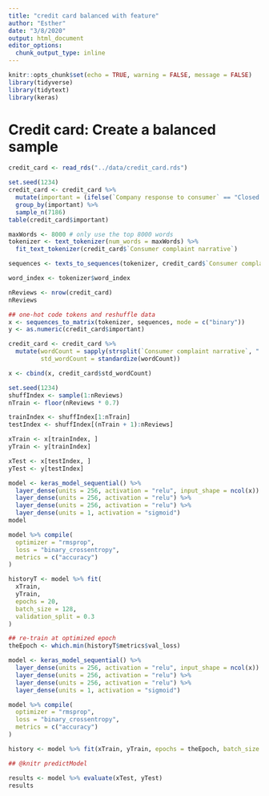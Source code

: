 ```yaml
---
title: "credit card balanced with feature"
author: "Esther"
date: "3/8/2020"
output: html_document
editor_options: 
  chunk_output_type: inline
---
```


```r
knitr::opts_chunk$set(echo = TRUE, warning = FALSE, message = FALSE)
library(tidyverse)
library(tidytext)
library(keras)
```

# Credit card: Create a balanced sample

```r
credit_card <- read_rds("../data/credit_card.rds")
```

```r
set.seed(1234)
credit_card <- credit_card %>%
  mutate(important = (ifelse(`Company response to consumer` == "Closed with monetary relief", 1, 0))) %>%
  group_by(important) %>%
  sample_n(7186)
table(credit_card$important)
```

```r
maxWords <- 8000 # only use the top 8000 words
tokenizer <- text_tokenizer(num_words = maxWords) %>%
  fit_text_tokenizer(credit_card$`Consumer complaint narrative`)

sequences <- texts_to_sequences(tokenizer, credit_card$`Consumer complaint narrative`)

word_index <- tokenizer$word_index

nReviews <- nrow(credit_card)
nReviews
```

```r
## one-hot code tokens and reshuffle data
x <- sequences_to_matrix(tokenizer, sequences, mode = c("binary"))
y <- as.numeric(credit_card$important)
```

```r
credit_card <- credit_card %>%
  mutate(wordCount = sapply(strsplit(`Consumer complaint narrative`, " "), length),
         std_wordCount = standardize(wordCount))
```

```r
x <- cbind(x, credit_card$std_wordCount)
```

```r
set.seed(1234)
shuffIndex <- sample(1:nReviews)
nTrain <- floor(nReviews * 0.7)

trainIndex <- shuffIndex[1:nTrain]
testIndex <- shuffIndex[(nTrain + 1):nReviews]

xTrain <- x[trainIndex, ]
yTrain <- y[trainIndex]

xTest <- x[testIndex, ]
yTest <- y[testIndex]
```

```r
model <- keras_model_sequential() %>%
  layer_dense(units = 256, activation = "relu", input_shape = ncol(x)) %>%
  layer_dense(units = 256, activation = "relu") %>%
  layer_dense(units = 256, activation = "relu") %>%
  layer_dense(units = 1, activation = "sigmoid")
model
```

```r
model %>% compile(
  optimizer = "rmsprop",
  loss = "binary_crossentropy",
  metrics = c("accuracy")
)
```

```r
historyT <- model %>% fit(
  xTrain,
  yTrain,
  epochs = 20,
  batch_size = 128,
  validation_split = 0.3
)
```

```r
## re-train at optimized epoch
theEpoch <- which.min(historyT$metrics$val_loss)

model <- keras_model_sequential() %>%
  layer_dense(units = 256, activation = "relu", input_shape = ncol(x)) %>%
  layer_dense(units = 256, activation = "relu") %>%
  layer_dense(units = 256, activation = "relu") %>%
  layer_dense(units = 1, activation = "sigmoid")

model %>% compile(
  optimizer = "rmsprop",
  loss = "binary_crossentropy",
  metrics = c("accuracy")
)

history <- model %>% fit(xTrain, yTrain, epochs = theEpoch, batch_size = 128)

## @knitr predictModel

results <- model %>% evaluate(xTest, yTest)
results
```

